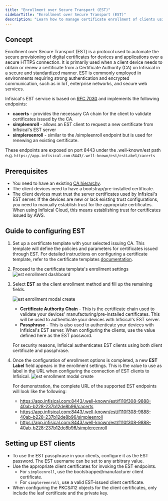 ```yaml
---
title: "Enrollment over Secure Transport (EST)"
sidebarTitle: "Enrollment over Secure Transport (EST)"
description: "Learn how to manage certificate enrollment of clients using EST"
---
```


## Concept

Enrollment over Secure Transport (EST) is a protocol used to automate the secure provisioning of digital certificates for devices and applications over a secure HTTPS connection. It is primarily used when a client device needs to obtain or renew a certificate from a Certificate Authority (CA) on Infisical in a secure and standardized manner. EST is commonly employed in environments requiring strong authentication and encrypted communication, such as in IoT, enterprise networks, and secure web services.

Infisical's EST service is based on [RFC 7030](https://datatracker.ietf.org/doc/html/rfc7030) and implements the following endpoints:

- **cacerts** - provides the necessary CA chain for the client to validate certificates issued by the CA.
- **simpleenroll** - allows an EST client to request a new certificate from Infisical's EST server
- **simplereenroll** - similar to the /simpleenroll endpoint but is used for renewing an existing certificate.

These endpoints are exposed on port 8443 under the .well-known/est path e.g.
`https://app.infisical.com:8443/.well-known/est/estLabel/cacerts`

## Prerequisites

- You need to have an existing [CA hierarchy](/documentation/platform/pki/private-ca).
- The client devices need to have a bootstrap/pre-installed certificate.
- The client devices must trust the server certificates used by Infisical's EST server. If the devices are new or lack existing trust configurations, you need to manually establish trust for the appropriate certificates. When using Infisical Cloud, this means establishing trust for certificates issued by AWS.

## Guide to configuring EST

1. Set up a certificate template with your selected issuing CA. This template will define the policies and parameters for certificates issued through EST. For detailed instructions on configuring a certificate template, refer to the certificate templates [documentation](/documentation/platform/pki/certificate-templates).

2. Proceed to the certificate template's enrollment settings
   ![est enrollment dashboard](/images/platform/pki/est/template-enroll-hover.png)

3. Select **EST** as the client enrollment method and fill up the remaining fields.

   ![est enrollment modal create](/images/platform/pki/est/template-enrollment-modal.png)

   - **Certificate Authority Chain** - This is the certificate chain used to validate your devices' manufacturing/pre-installed certificates. This will be used to authenticate your devices with Infisical's EST server.
   - **Passphrase** - This is also used to authenticate your devices with Infisical's EST server. When configuring the clients, use the value defined here as the EST password.

   For security reasons, Infisical authenticates EST clients using both client certificate and passphrase.

4. Once the configuration of enrollment options is completed, a new **EST Label** field appears in the enrollment settings. This is the value to use as label in the URL when configuring the connection of EST clients to Infisical.
   ![est enrollment modal create](/images/platform/pki/est/template-enrollment-est-label.png)

   For demonstration, the complete URL of the supported EST endpoints will look like the following:

   - https://app.infisical.com:8443/.well-known/est/f110f308-9888-40ab-b228-237b12de8b96/cacerts
   - https://app.infisical.com:8443/.well-known/est/f110f308-9888-40ab-b228-237b12de8b96/simpleenroll
   - https://app.infisical.com:8443/.well-known/est/f110f308-9888-40ab-b228-237b12de8b96/simplereenroll

## Setting up EST clients

- To use the EST passphrase in your clients, configure it as the EST password. The EST username can be set to any arbitrary value.
- Use the appropriate client certificates for invoking the EST endpoints.
  - For `simpleenroll`, use the bootstrapped/manufacturer client certificate.
  - For `simplereenroll`, use a valid EST-issued client certificate.
- When configuring the PKCS#12 objects for the client certificates, only include the leaf certificate and the private key.
